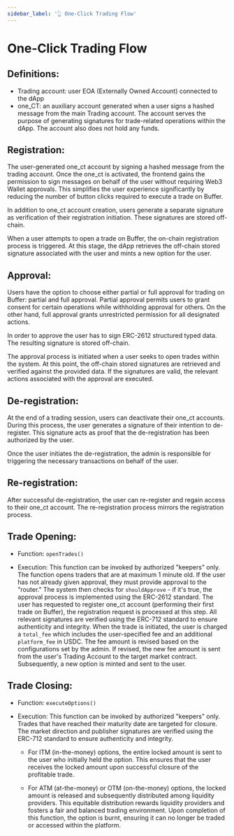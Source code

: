 ```yaml
---
sidebar_label: '👆 One-Click Trading Flow'
---
```


# One-Click Trading Flow

## Definitions:
- Trading account: user EOA (Externally Owned Account) connected to the dApp
- one_CT: an auxiliary account generated when a user signs a hashed message from the main Trading account. The account serves the purpose of generating signatures for trade-related operations within the dApp. The account also does not hold any funds.  

## Registration:
The user-generated one_ct account by signing a hashed message from the trading account. Once the one_ct is activated, the frontend gains the permission to sign messages on behalf of the user without requiring Web3 Wallet approvals. This simplifies the user experience significantly by reducing the number of button clicks required to execute a trade on Buffer. 

In addition to one_ct account creation, users generate a separate signature as verification of their registration initiation. These signatures are stored off-chain. 

When a user attempts to open a trade on Buffer, the on-chain registration process is triggered. At this stage, the dApp retrieves the off-chain stored signature associated with the user and mints a new option for the user. 

## Approval: 
Users have the option to choose either partial or full approval for trading on Buffer: partial and full approval. Partial approval permits users to grant consent for certain operations while withholding approval for others. On the other hand, full approval grants unrestricted permission for all designated actions.

In order to approve the user has to sign ERC-2612 structured typed data. The resulting signature is stored off-chain.

The approval process is initiated when a user seeks to open trades within the system. At this point, the off-chain stored signatures are retrieved and verified against the provided data. If the signatures are valid, the relevant actions associated with the approval are executed.

## De-registration:
At the end of a trading session, users can deactivate their one_ct accounts. During this process, the user generates a signature of their intention to de-register. This signature acts as proof that the de-registration has been authorized by the user. 

Once the user initiates the de-registration, the admin is responsible for triggering the necessary transactions on behalf of the user. 

## Re-registration:
After successful de-registration, the user can re-register and regain access to their one_ct account. The re-registration process mirrors the registration process. 

## Trade Opening:
- Function: ```openTrades()```

- Execution: This function can be invoked by authorized "keepers" only. The function opens traders that are at maximum 1 minute old. If the user has not already given approval, they must provide approval to the "router." The system then checks for ```shouldApprove``` - if it's true, the approval process is implemented using the ERC-2612 standard. 
The user has requested to register one_ct account (performing their first trade on Buffer), the registration request is processed at this step. All relevant signatures are verified using the ERC-712 standard to ensure authenticity and integrity. 
 When the trade is initiated, the user is charged a ```total_fee``` which includes the user-specified fee and an additional ```platform_fee``` in USDC. The fee amount is revised based on the configurations set by the admin. If revised, the new fee amount is sent from the user's Trading Account to the target market contract. 
Subsequently, a new option is minted and sent to the user.

## Trade Closing:
- Function: ```executeOptions()```

- Execution: This function can be invoked by authorized "keepers" only. Trades that have reached their maturity date are targeted for closure. The market direction and publisher signatures are verified using the ERC-712 standard to ensure authenticity and integrity. 
     - For ITM (in-the-money) options, the entire locked amount is sent to the user who initially held the option. This ensures that the user receives the locked amount upon successful closure of the profitable trade. 

     - For ATM (at-the-money) or OTM (on-the-money) options, the locked amount is released and subsequently distributed among liquidity providers. This equitable distribution rewards liquidity providers and fosters a fair and balanced trading environment. 
Upon completion of this function, the option is burnt, ensuring it can no longer be traded or accessed within the platform. 